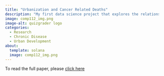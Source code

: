 ```yaml
---
title: "Urbanization and Cancer Related Deaths"
description: "My first data science project that explores the relationship between the rate of urbanization (an example of high urbanization is any developed country and vice versa, an instance of low urbanization is any developing/underdeveloped country) and the accelaration rate of cancer deaths."
image: comp112_img.png
image-alt: quizgrader logo
categories:
  - Research
  - Chronic Disease
  - Urban Development
about:
  template: solana
  image: comp112_img.png
---
```


To read the full paper, please [click here](final-written-report.html)
